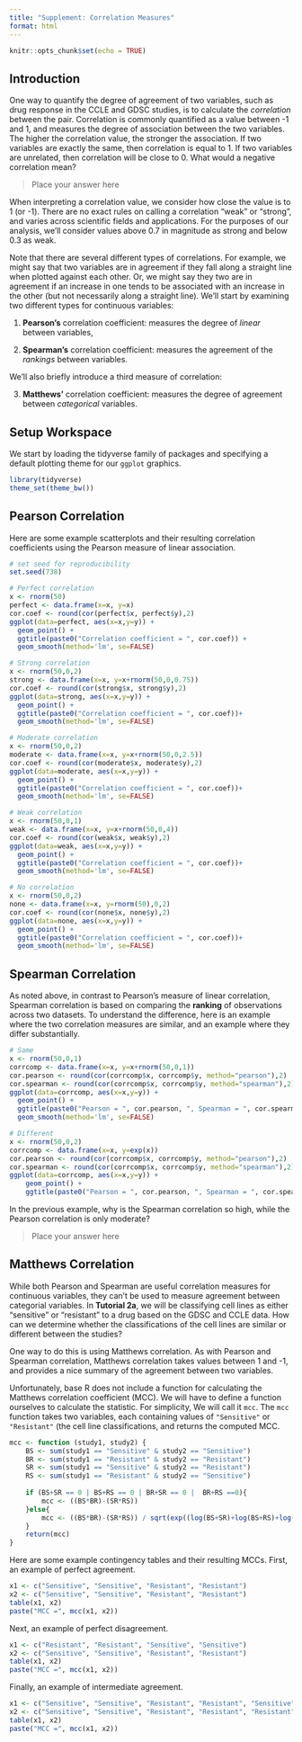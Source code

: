 ```yaml
---
title: "Supplement: Correlation Measures"
format: html
---
```


```r
knitr::opts_chunk$set(echo = TRUE)
```

## Introduction

One way to quantify the degree of agreement of two variables, such as drug response in the CCLE and GDSC studies, is to calculate the *correlation* between the pair. Correlation is commonly quantified as a value between -1 and 1, and measures the degree of association between the two variables. The higher the correlation value, the stronger the association. If two variables are exactly the same, then correlation is equal to 1. If two variables are unrelated, then correlation will be close to 0. What would a negative correlation mean?

> Place your answer here

When interpreting a correlation value, we consider how close the value is to 1 (or -1). There are no exact rules on calling a correlation "weak" or "strong", and varies across scientific fields and applications. For the purposes of our analysis, we'll consider values above 0.7 in magnitude as strong and below 0.3 as weak. 

Note that there are several different types of correlations. For example, we might say that two variables are in agreement if they fall along a straight line when plotted against each other. Or, we might say they two are in agreement if an increase in one tends to be associated with an increase in the other (but not necessarily along a straight line). We'll start by examining two different types for continuous variables:

1. **Pearson's** correlation coefficient: measures the degree of *linear* between variables,

2. **Spearman's** correlation coefficient: measures the agreement of the *rankings* between variables.

We'll also briefly introduce a third measure of correlation:

3. **Matthews'** correlation coefficient: measures the degree of agreement between *categorical* variables.

## Setup Workspace

We start by loading the tidyverse family of packages and specifying a default plotting theme for our `ggplot` graphics.

```r
library(tidyverse)
theme_set(theme_bw())
```

## Pearson Correlation

Here are some example scatterplots and their resulting correlation coefficients using the Pearson measure of linear association.

```r
# set seed for reproducibility
set.seed(738)

# Perfect correlation
x <- rnorm(50)
perfect <- data.frame(x=x, y=x)
cor.coef <- round(cor(perfect$x, perfect$y),2)
ggplot(data=perfect, aes(x=x,y=y)) +
  geom_point() +
  ggtitle(paste0("Correlation coefficient = ", cor.coef)) + 
  geom_smooth(method='lm', se=FALSE)

# Strong correlation
x <- rnorm(50,0,2)
strong <- data.frame(x=x, y=x+rnorm(50,0,0.75))
cor.coef <- round(cor(strong$x, strong$y),2)
ggplot(data=strong, aes(x=x,y=y)) +
  geom_point() +
  ggtitle(paste0("Correlation coefficient = ", cor.coef))+ 
  geom_smooth(method='lm', se=FALSE)

# Moderate correlation
x <- rnorm(50,0,2)
moderate <- data.frame(x=x, y=x+rnorm(50,0,2.5))
cor.coef <- round(cor(moderate$x, moderate$y),2)
ggplot(data=moderate, aes(x=x,y=y)) +
  geom_point() +
  ggtitle(paste0("Correlation coefficient = ", cor.coef))+ 
  geom_smooth(method='lm', se=FALSE)

# Weak correlation
x <- rnorm(50,0,1)
weak <- data.frame(x=x, y=x+rnorm(50,0,4))
cor.coef <- round(cor(weak$x, weak$y),2)
ggplot(data=weak, aes(x=x,y=y)) +
  geom_point() +
  ggtitle(paste0("Correlation coefficient = ", cor.coef))+ 
  geom_smooth(method='lm', se=FALSE)

# No correlation
x <- rnorm(50,0,2)
none <- data.frame(x=x, y=rnorm(50),0,2)
cor.coef <- round(cor(none$x, none$y),2)
ggplot(data=none, aes(x=x,y=y)) +
  geom_point() +
  ggtitle(paste0("Correlation coefficient = ", cor.coef))+ 
  geom_smooth(method='lm', se=FALSE)
```

## Spearman Correlation

As noted above, in contrast to Pearson's measure of linear correlation, Spearman correlation is based on comparing the **ranking** of observations across two datasets. To understand the difference, here is an example where the two correlation measures are similar, and an example where they differ substantially.

```r
# Same
x <- rnorm(50,0,1)
corrcomp <- data.frame(x=x, y=x+rnorm(50,0,1))
cor.pearson <- round(cor(corrcomp$x, corrcomp$y, method="pearson"),2)
cor.spearman <- round(cor(corrcomp$x, corrcomp$y, method="spearman"),2)
ggplot(data=corrcomp, aes(x=x,y=y)) +
  geom_point() +
  ggtitle(paste0("Pearson = ", cor.pearson, ", Spearman = ", cor.spearman))+ 
  geom_smooth(method='lm', se=FALSE)

# Different
x <- rnorm(50,0,2)
corrcomp <- data.frame(x=x, y=exp(x))
cor.pearson <- round(cor(corrcomp$x, corrcomp$y, method="pearson"),2)
cor.spearman <- round(cor(corrcomp$x, corrcomp$y, method="spearman"),2)
ggplot(data=corrcomp, aes(x=x,y=y)) +
    geom_point() +
    ggtitle(paste0("Pearson = ", cor.pearson, ", Spearman = ", cor.spearman))
```

In the previous example, why is the Spearman correlation so high, while the Pearson correlation is only moderate?

> Place your answer here

## Matthews Correlation

While both Pearson and Spearman are useful correlation measures for continuous variables, they can't be used to measure agreement between categorial variables. In **Tutorial 2a**, we will be classifying cell lines as either "sensitive" or "resistant" to a drug based on the GDSC and CCLE data. How can we determine whether the classifications of the cell lines are similar or different between the studies? 

One way to do this is using Matthews correlation. As with Pearson and Spearman correlation, Matthews correlation takes values between 1 and -1, and provides a nice summary of the agreement between two variables.

Unfortunately, base R does not include a function for calculating the Matthews correlation coefficient (MCC). We will have to define a function ourselves to calculate the statistic. For simplicity, We will call it `mcc`. The `mcc` function takes two variables, each containing values of `"Sensitive"` or `"Resistant"` (the cell line classifications, and returns the computed MCC. 

```r
mcc <- function (study1, study2) {
    BS <- sum(study1 == "Sensitive" & study2 == "Sensitive") 
    BR <- sum(study1 == "Resistant" & study2 == "Resistant") 
    SR <- sum(study1 == "Sensitive" & study2 == "Resistant") 
    RS <- sum(study1 == "Resistant" & study2 == "Sensitive") 
    
    if (BS+SR == 0 | BS+RS == 0 | BR+SR == 0 |  BR+RS ==0){
        mcc <- ((BS*BR)-(SR*RS)) 
    }else{
        mcc <- ((BS*BR)-(SR*RS)) / sqrt(exp((log(BS+SR)+log(BS+RS)+log(BR+SR)+log(BR+RS))))
    }
    return(mcc)
}
```

Here are some example contingency tables and their resulting MCCs. First, an example of perfect agreement. 

```r
x1 <- c("Sensitive", "Sensitive", "Resistant", "Resistant")
x2 <- c("Sensitive", "Sensitive", "Resistant", "Resistant")
table(x1, x2)
paste("MCC =", mcc(x1, x2))
```

Next, an example of perfect disagreement.

```r
x1 <- c("Resistant", "Resistant", "Sensitive", "Sensitive")
x2 <- c("Sensitive", "Sensitive", "Resistant", "Resistant")
table(x1, x2)
paste("MCC =", mcc(x1, x2))
```

Finally, an example of intermediate agreement.

```r
x1 <- c("Sensitive", "Sensitive", "Resistant", "Resistant", "Sensitive")
x2 <- c("Sensitive", "Sensitive", "Resistant", "Resistant", "Resistant")
table(x1, x2)
paste("MCC =", mcc(x1, x2))
```

